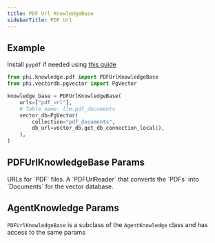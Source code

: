 ```yaml
---
title: PDF Url KnowledgeBase
sidebarTitle: PDF Url
---
```


## Example

<Note>

Install `pypdf` if needed using [this guide](/how-to/install)

</Note>

```python knowledge_base.py
from phi.knowledge.pdf import PDFUrlKnowledgeBase
from phi.vectordb.pgvector import PgVector

knowledge_base = PDFUrlKnowledgeBase(
    urls=["pdf_url"],
    # Table name: llm.pdf_documents
    vector_db=PgVector(
        collection="pdf_documents",
        db_url=vector_db.get_db_connection_local(),
    ),
)
```

## PDFUrlKnowledgeBase Params

<ResponseField name="urls" type="List[str]">
  URLs for `PDF` files.
</ResponseField>
<ResponseField name="reader" type="PDFUrlReader">
  A `PDFUrlReader` that converts the `PDFs` into `Documents` for the vector
  database.
</ResponseField>

## AgentKnowledge Params

`PDFUrlKnowledgeBase` is a subclass of the `AgentKnowledge` class and has access to the same params

<Snippet file="kb-base-reference.mdx" />
